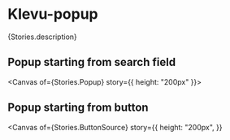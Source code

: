 
<Meta of={Stories} />

# Klevu-popup

<Description>{Stories.description}</Description>

## Popup starting from search field

<Canvas of={Stories.Popup} story={{ height: "200px" }}></Canvas>

## Popup starting from button

<Canvas
  of={Stories.ButtonSource}
  story={{
    height: "200px",
  }}
></Canvas>

<Controls />

